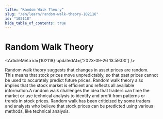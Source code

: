 ```yaml
---
title: "Random Walk Theory"
slug: "/en/learn/random-walk-theory-102118"
id: "102118"
hide_table_of_contents: true
---
```



# Random Walk Theory

<ArticleMeta id={102118} updatedAt={'2023-09-26 13:59:00'} />
<div className='border-solid border-b border-t-0 my-4 border-[var(--ifm-color-gray-300)]' />

Random walk theory suggests that changes in asset prices are random. This means that stock prices move unpredictably, so that past prices cannot be used to accurately predict future prices. Random walk theory also implies that the stock market is efficient and reflects all available information.A random walk challenges the idea that traders can time the market or use technical analysis to identify and profit from patterns or trends in stock prices. Random walk has been criticized by some traders and analysts who believe that stock prices can be predicted using various methods, like technical analysis.
